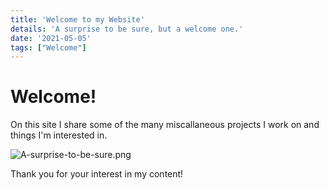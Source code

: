 ```yaml
---
title: 'Welcome to my Website'
details: 'A surprise to be sure, but a welcome one.'
date: '2021-05-05'
tags: ["Welcome"]
---
```


# Welcome!

On this site I share some of the many miscallaneous projects I work on and things I'm interested in.

![A-surprise-to-be-sure.png](A-surprise-to-be-sure.png)

Thank you for your interest in my content!
